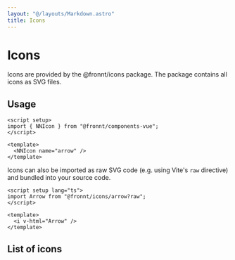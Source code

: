 ```yaml
---
layout: "@/layouts/Markdown.astro"
title: Icons
---
```



# Icons

Icons are provided by the @fronnt/icons package. The package contains all icons as SVG files.

## Usage

```vue
<script setup>
import { NNIcon } from "@fronnt/components-vue";
</script>

<template>
  <NNIcon name="arrow" />
</template>
```

Icons can also be imported as raw SVG code (e.g. using Vite's `raw` directive) and bundled into your source code.

```vue
<script setup lang="ts">
import Arrow from "@fronnt/icons/arrow?raw";
</script>

<template>
  <i v-html="Arrow" />
</template>
```

## List of icons

<Icons />

